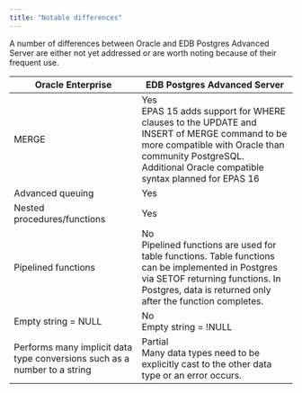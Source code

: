 ```yaml
---
title: "Notable differences"
---
```


A number of differences between Oracle and EDB Postgres Advanced Server are either not yet addressed or are worth noting because of their frequent use. 

| Oracle Enterprise            | EDB Postgres Advanced Server |
|------------------------------|------------------------------|
| MERGE                        | Yes <br/> EPAS 15 adds support for WHERE clauses to the UPDATE and INSERT of MERGE command to be more compatible with Oracle than community PostgreSQL. <br/> Additional Oracle compatible syntax planned for EPAS 16 | 
| Advanced queuing             | Yes                          |
| Nested procedures/functions  | Yes                          |
| Pipelined functions          | No <br/> Pipelined functions are used for table functions. Table functions can be implemented in Postgres via SETOF returning functions. In Postgres, data is returned only after the function completes. |
| Empty string = NULL          | No <br/> Empty string = !NULL         |
| Performs many implicit data type conversions such as a number to a string | Partial <br/> Many data types need to be explicitly cast to the other data type or an error occurs. |
